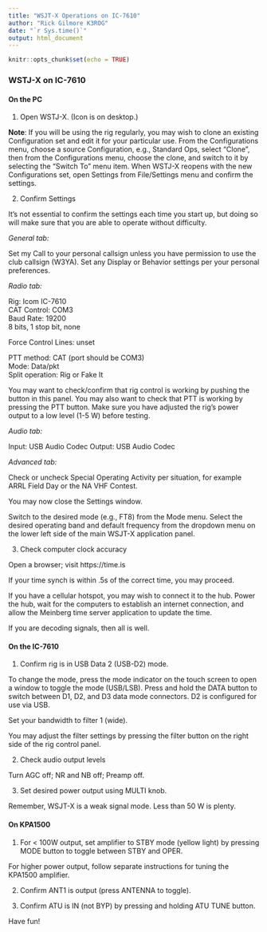 ```yaml
---
title: "WSJT-X Operations on IC-7610"
author: "Rick Gilmore K3ROG"
date: "`r Sys.time()`"
output: html_document
---
```


```r
knitr::opts_chunk$set(echo = TRUE)
```

### WSTJ-X on IC-7610

#### On the PC

1. Open WSTJ-X. (Icon is on desktop.)

**Note**: If you will be using the rig regularly, you may wish to clone an existing Configuration set and edit it for your particular use. 
From the Configurations menu, choose a source Configuration, e.g., Standard Ops, select “Clone”, then from the Configurations menu, choose the clone, and switch to it by selecting the “Switch To” menu item. 
When WSTJ-X reopens with the new Configurations set, open Settings from File/Settings menu and confirm the settings.

2. Confirm Settings

It’s not essential to confirm the settings each time you start up, but doing so will make sure that you are able to operate without difficulty.

*General tab:*

Set my Call to your personal callsign unless you have permission to use the club callsign (W3YA). 
Set any Display or Behavior settings per your personal preferences.

*Radio tab:*

Rig: Icom IC-7610</br>
CAT Control: COM3</br>
Baud Rate: 19200</br>
8 bits, 1 stop bit, none</br>

Force Control Lines: unset

PTT method: CAT (port should be COM3)</br>
Mode: Data/pkt</br>
Split operation: Rig or Fake It</br>

You may want to check/confirm that rig control is working by pushing the button in this panel. 
You may also want to check that PTT is working by pressing the PTT button. 
Make sure you have adjusted the rig’s power output to a low level (1-5 W) before testing.

*Audio tab:*

Input: USB Audio Codec
Output: USB Audio Codec

*Advanced tab:*

Check or uncheck Special Operating Activity per situation, for example ARRL Field Day or the NA VHF Contest.

You may now close the Settings window.

Switch to the desired mode (e.g., FT8) from the Mode menu.
Select the desired operating band and default frequency from the dropdown menu on the lower left side of the main WSJT-X application panel.

3. Check computer clock accuracy

Open a browser; visit https://time.is

If your time synch is within .5s of the correct time, you may proceed.

If you have a cellular hotspot, you may wish to connect it to the hub. 
Power the hub, wait for the computers to establish an internet connection, and allow the Meinberg time server application to update the time.

If you are decoding signals, then all is well.

#### On the IC-7610

1. Confirm rig is in USB Data 2 (USB-D2) mode.

To change the mode, press the mode indicator on the touch screen to open a window to toggle the mode (USB/LSB). 
Press and hold the DATA button to switch between D1, D2, and D3 data mode connectors. 
D2 is configured for use via USB.

Set your bandwidth to filter 1 (wide).

You may adjust the filter settings by pressing the filter button on the right side of the rig control panel.

2. Check audio output levels

Turn AGC off; NR and NB off; Preamp off.

3. Set desired power output using MULTI knob.

Remember, WSJT-X is a weak signal mode. Less than 50 W is plenty. 

#### On KPA1500

1. For < 100W output, set amplifier to STBY mode (yellow light) by pressing MODE button to toggle between STBY and OPER. 

For higher power output, follow separate instructions for tuning the KPA1500 amplifier.

2. Confirm ANT1 is output (press ANTENNA to toggle).

3. Confirm ATU is IN (not BYP) by pressing and holding ATU TUNE button. 

Have fun!

